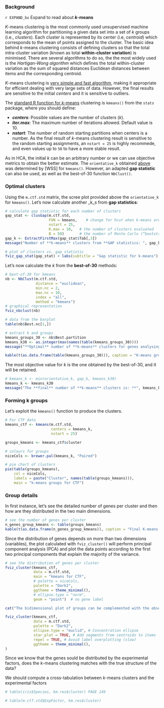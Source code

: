 ### Background

[START EXPANDIBLE]: #
`r EXPAND_bx` Expand to read about <b><i>k</i>-means</b></summary>

_K_-means clustering is the most commonly used unsupervised machine learning algorithm for partitioning a given data set into a set of _k_ groups (i.e., _clusters_). Each cluster is represented by its center (i.e, _centroid_) which corresponds to the mean of points assigned to the cluster. The basic idea behind _k_-means clustering consists of defining clusters so that the total intra-cluster variation (known as total **within-cluster variation**) is minimised. There are several algorithms to do so, the the most widely used is the _Hartigan-Wong algorithm_ which defines the total within-cluster variation as the sum of squared distances Euclidean distances between items and the corresponding centroid.

_K_-means clustering is [very simple and fast algorithm](https://compgenomr.github.io/book/clustering-grouping-samples-based-on-their-similarity.html), making it appropriate for efficient dealing with very large sets of data. However, the final results are sensitive to the initial _centers_ and it is sensitive to outliers.

The [standard R function for _k_-means](https://www.statology.org/k-means-clustering-in-r/) clustering is `kmeans()` from the `stats` package, where you should define:

* ***centers***: Possible values are the number of clusters (_k_).
* ***iter.max***: The maximum number of iterations allowed. Default value is 10.
* ***nstart***: The number of random starting partitions when centers is a number. As the final result of _k_-means clustering result is sensitive to the random starting assignments, an `nstart = 25` is highly recommede, and even values up to `50` to have a more stable result.

As in HCA, the initial _k_ can be an arbitrary number or we can use objective metrics to obtain the better estimate. The `orientative_k` obtained [above](#orientative-plots) was determined by [WSS] for `kmeans()`. However, an adapted **gap statistic** can also be used, as well as the best-of-30 function `NbClust()`.

</details> 
[END EXPANDIBLE]: #


### Optimal clusters

Using the `m.ctf.std` matrix, the scree plot provided above the `orientative_k` for `kmeans()`. Let's now calculate another _k_s from **gap statistics**:

```r
# calculate gap statistic for each number of clusters
gap_stat <- clusGap(m.ctf.std, 
                    FUN = kmeans,    # change for hcut when k-means are analysed
                    nstart = 25, 
                    K.max = 10,   # the number of clusters evaluated
                    B = 50)       # the number of Monte Carlo (“bootstrap”) samples
gap_k <- ExtractFirstMax(gap_stat$Tab[,3])
message("Number of **k-means** clusters from **GAP statistics: ", gap_k, "**")

# plot of clusters vs. gap statistic
fviz_gap_stat(gap_stat) + labs(subtitle = "Gap statistic for k-means")
```

Let's now calculate the _k_ from the **best-of-30** methods:

```r
# bext-of-30 for kmeans
nb <- NbClust(m.ctf.std, 
              distance = "euclidean", 
              min.nc = 2,
              max.nc = 10, 
              index = "all",
              method = "kmeans")
# graphical representation
fviz_nbclust(nb)

# data from the barplot
table(nb$Best.nc[1,])

# extract k and groups
kmeans_groups_30 <- nb$Best.partition
kmeans_k30 <- as.integer(max(names(table(kmeans_groups_30))))
message("**Optimal** number of **k-means** clusters for genes analysing **30 methods** is: **", kmeans_k30, "**")

kable(t(as.data.frame(table(kmeans_groups_30))), caption = "K-means groups using the best-of-30 k")
```

The most objective value for _k_ is the one obtained by the best-of-30, and it will be retained.

```r
# kmeans_k <- min(orientative_k, gap_k, kmeans_k30)
kmeans_k <- kmeans_k30
message("The **final** number of **k-means** clusters is: **", kmeans_k, "**")
```



### Forming k groups

Let's exploit the `kmeans()` function to produce the clusters.

```r
# For CTF data
kmeans_ctf <- kmeans(m.ctf.std, 
                     centers = kmeans_k, 
                     nstart = 25)

groups_kmeans <- kmeans_ctf$cluster

# colours for groups
niceCols <- brewer.pal(kmeans_k, "Paired")

# pie chart of clusters
pie(table(groups_kmeans), 
    col = niceCols,
    labels = paste("Cluster", names(table(groups_kmeans))), 
    main = "k-means groups for CTF")
```


### Group details

In first instance, let's see the detailed number of genes per cluster and then how are they distributed in the two main dimensions.

```r
# see the number of genes per cluster
n_genes_group_kmeans <- table(groups_kmeans)
kable(t(as.data.frame(n_genes_group_kmeans)), caption = "Final K-means groups")
```

Since the distribution of genes depends on more than two dimensions (variables), the plot calculated with `fviz_cluster()` will perform principal component analysis (PCA) and plot the data points according to the first two principal components that explain the majority of the variance.

```r
# see the distribution of genes per cluster
fviz_cluster(kmeans_ctf, 
             data = m.ctf.std, 
             main = "kmeans for CTF",
             # palette = niceCols, 
             palette = "Dark2",
             ggtheme = theme_minimal(),
             # ellipse.type = "norm",
             geom = "point")  # no gene label
```


```r
cat("The bidimensional plot of groups can be complemented with the observation of each cluster **centroid** and the distances of genes belonging to each cluster. \n")

fviz_cluster(kmeans_ctf, 
             data = m.ctf.std,
             palette = "Dark2", 
             ellipse.type = "euclid", # Concentration ellipse 
             star.plot = TRUE, # Add segments from centroids to items 
             repel = TRUE, # Avoid label overplotting (slow)
             ggtheme = theme_minimal(),
)
```

Since we know that the genes sould be distributed by the experimental factors, does the _k_-means clustering matches with the true structure of the data? 

We should compute a cross-tabulation between _k_-means clusters and the experimental factors

```r
# table(iris$Species, km.res$cluster) PAGE 149

# table(m.ctf.std$ExpFactor, km.res$cluster)
```
